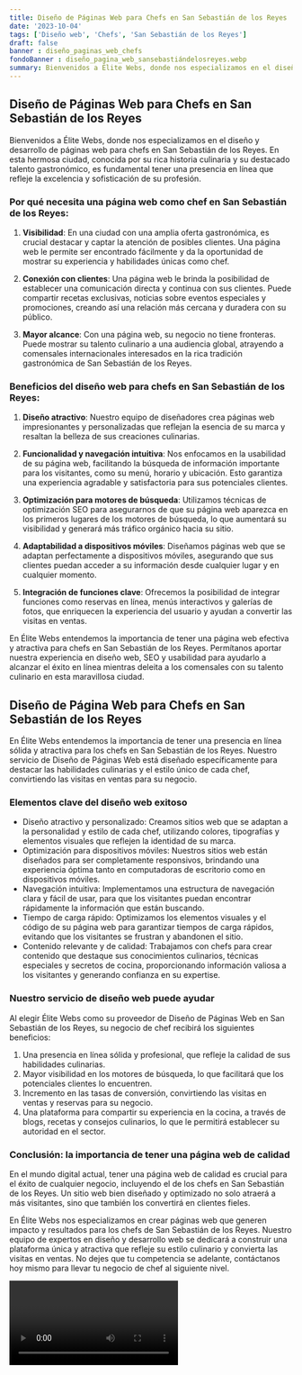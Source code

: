 ```yaml
---
title: Diseño de Páginas Web para Chefs en San Sebastián de los Reyes
date: '2023-10-04'
tags: ['Diseño web', 'Chefs', 'San Sebastián de los Reyes']
draft: false
banner : diseño_paginas_web_chefs
fondoBanner : diseño_pagina_web_sansebastiándelosreyes.webp
summary: Bienvenidos a Élite Webs, donde nos especializamos en el diseño y desarrollo de páginas web para chefs en San Sebastián de los Reyes. En esta hermosa ciudad, conocida por su rica historia culinaria y su destacado talento gastronómico, es fundamental tener una presencia en línea que refleje la excelencia y sofisticación de su profesión.
---
```


## Diseño de Páginas Web para Chefs en San Sebastián de los Reyes

Bienvenidos a Élite Webs, donde nos especializamos en el diseño y desarrollo de páginas web para chefs en San Sebastián de los Reyes. En esta hermosa ciudad, conocida por su rica historia culinaria y su destacado talento gastronómico, es fundamental tener una presencia en línea que refleje la excelencia y sofisticación de su profesión.

### Por qué necesita una página web como chef en San Sebastián de los Reyes:

1. **Visibilidad**: En una ciudad con una amplia oferta gastronómica, es crucial destacar y captar la atención de posibles clientes. Una página web le permite ser encontrado fácilmente y da la oportunidad de mostrar su experiencia y habilidades únicas como chef.

2. **Conexión con clientes**: Una página web le brinda la posibilidad de establecer una comunicación directa y continua con sus clientes. Puede compartir recetas exclusivas, noticias sobre eventos especiales y promociones, creando así una relación más cercana y duradera con su público.

3. **Mayor alcance**: Con una página web, su negocio no tiene fronteras. Puede mostrar su talento culinario a una audiencia global, atrayendo a comensales internacionales interesados en la rica tradición gastronómica de San Sebastián de los Reyes.

### Beneficios del diseño web para chefs en San Sebastián de los Reyes:

1. **Diseño atractivo**: Nuestro equipo de diseñadores crea páginas web impresionantes y personalizadas que reflejan la esencia de su marca y resaltan la belleza de sus creaciones culinarias.

2. **Funcionalidad y navegación intuitiva**: Nos enfocamos en la usabilidad de su página web, facilitando la búsqueda de información importante para los visitantes, como su menú, horario y ubicación. Esto garantiza una experiencia agradable y satisfactoria para sus potenciales clientes.

3. **Optimización para motores de búsqueda**: Utilizamos técnicas de optimización SEO para asegurarnos de que su página web aparezca en los primeros lugares de los motores de búsqueda, lo que aumentará su visibilidad y generará más tráfico orgánico hacia su sitio.

4. **Adaptabilidad a dispositivos móviles**: Diseñamos páginas web que se adaptan perfectamente a dispositivos móviles, asegurando que sus clientes puedan acceder a su información desde cualquier lugar y en cualquier momento.

5. **Integración de funciones clave**: Ofrecemos la posibilidad de integrar funciones como reservas en línea, menús interactivos y galerías de fotos, que enriquecen la experiencia del usuario y ayudan a convertir las visitas en ventas.

En Élite Webs entendemos la importancia de tener una página web efectiva y atractiva para chefs en San Sebastián de los Reyes. Permítanos aportar nuestra experiencia en diseño web, SEO y usabilidad para ayudarlo a alcanzar el éxito en línea mientras deleita a los comensales con su talento culinario en esta maravillosa ciudad.

<GifSeo />

<Cta />

## Diseño de Página Web para Chefs en San Sebastián de los Reyes

En Élite Webs entendemos la importancia de tener una presencia en línea sólida y atractiva para los chefs en San Sebastián de los Reyes. Nuestro servicio de Diseño de Páginas Web está diseñado específicamente para destacar las habilidades culinarias y el estilo único de cada chef, convirtiendo las visitas en ventas para su negocio.

### Elementos clave del diseño web exitoso

- Diseño atractivo y personalizado: Creamos sitios web que se adaptan a la personalidad y estilo de cada chef, utilizando colores, tipografías y elementos visuales que reflejen la identidad de su marca.
- Optimización para dispositivos móviles: Nuestros sitios web están diseñados para ser completamente responsivos, brindando una experiencia óptima tanto en computadoras de escritorio como en dispositivos móviles.
- Navegación intuitiva: Implementamos una estructura de navegación clara y fácil de usar, para que los visitantes puedan encontrar rápidamente la información que están buscando.
- Tiempo de carga rápido: Optimizamos los elementos visuales y el código de su página web para garantizar tiempos de carga rápidos, evitando que los visitantes se frustran y abandonen el sitio.
- Contenido relevante y de calidad: Trabajamos con chefs para crear contenido que destaque sus conocimientos culinarios, técnicas especiales y secretos de cocina, proporcionando información valiosa a los visitantes y generando confianza en su expertise.

### Nuestro servicio de diseño web puede ayudar

Al elegir Élite Webs como su proveedor de Diseño de Páginas Web en San Sebastián de los Reyes, su negocio de chef recibirá los siguientes beneficios:

1. Una presencia en línea sólida y profesional, que refleje la calidad de sus habilidades culinarias.
2. Mayor visibilidad en los motores de búsqueda, lo que facilitará que los potenciales clientes lo encuentren.
3. Incremento en las tasas de conversión, convirtiendo las visitas en ventas y reservas para su negocio.
4. Una plataforma para compartir su experiencia en la cocina, a través de blogs, recetas y consejos culinarios, lo que le permitirá establecer su autoridad en el sector.

### Conclusión: la importancia de tener una página web de calidad

En el mundo digital actual, tener una página web de calidad es crucial para el éxito de cualquier negocio, incluyendo el de los chefs en San Sebastián de los Reyes. Un sitio web bien diseñado y optimizado no solo atraerá a más visitantes, sino que también los convertirá en clientes fieles.

En Élite Webs nos especializamos en crear páginas web que generen impacto y resultados para los chefs de San Sebastián de los Reyes. Nuestro equipo de expertos en diseño y desarrollo web se dedicará a construir una plataforma única y atractiva que refleje su estilo culinario y convierta las visitas en ventas. No dejes que tu competencia se adelante, contáctanos hoy mismo para llevar tu negocio de chef al siguiente nivel.

<Video />

<CtaBot job='Chefs' city='San Sebastián de los Reyes'/>

<Gmaps query='San Sebastián de los Reyes+españa+maps' />
